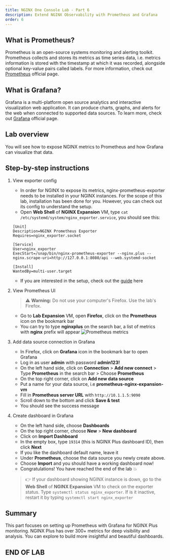 ```yaml
---
title: NGINX One Console Lab - Part 6
description: Extend NGINX Observability with Prometheus and Grafana
order: 6
---
```


## What is Prometheus? 

Prometheus is an open-source systems monitoring and alerting toolkit. 
Prometheus collects and stores its metrics as time series data, i.e. metrics information is stored with the timestamp at which it was recorded, alongside optional key-value pairs called labels.
For more information, check out [Prometheus](https://prometheus.io/docs/introduction/overview/) official page.

## What is Grafana?

Grafana is a multi-platform open source analytics and interactive visualization web application. 
It can produce charts, graphs, and alerts for the web when connected to supported data sources.
To learn more, check out [Grafana](https://grafana.com/tutorials/) official page.

## Lab overview

You will see how to expose NGINX metrics to Prometheus and how Grafana can visualize that data.

## Step-by-step instructions
 
1. View exporter config
    - In order for NGINX to expose its metrics, nginx-prometheus-exporter needs to be installed in your NGINX instances. 
    For the scope of this lab, installation has been done for you. However, you can check out its config to understand the setup.
    - Open **Web Shell** of **NGINX Expansion** VM, type `cat /etc/systemd/system/nginx_exporter.service`, you should see this:
    ```
    [Unit]
    Description=NGINX Prometheus Exporter
    Requires=nginx_exporter.socket

    [Service]
    User=nginx_exporter
    ExecStart=/snap/bin/nginx-prometheus-exporter --nginx.plus --nginx.scrape-uri=http://127.0.0.1:8080/api --web.systemd-socket

    [Install]
    WantedBy=multi-user.target
    ```
    - If you are interested in the setup, check out the [guide](https://github.com/nginx/nginx-prometheus-exporter/blob/main/README.md) here

1. View Prometheus UI 
    > :warning: **Warning:** Do not use your computer's Firefox. Use the lab's Firefox.
    - Go to **Lab Expansion** VM, open **Firefox**, click on the **Prometheus** icon on the bookmark bar
    - You can try to type **nginxplus** on the search bar, a list of metrics with **nginx** prefix will appear
    ![Prometheus metrics](media/part6-01.png)

1. Add data source connection in Grafana
    - In Firefox, click on **Grafana** icon in the bookmark bar to open Grafana
    - Log in as user **admin** with password **admin123!**
    - On the left hand side, click on **Connection** > **Add new connect** > Type **Prometheus** in the search bar > Choose **Prometheus**
    - On the top right corner, click on **Add new data source**
    - Put a name for your data source, i.e **prometheus-nginx-expansion-vm**
    - Fill in **Prometheus server URL** with `http://10.1.1.5:9090`
    - Scroll down to the bottom and click **Save & test**
    - You should see the success message

1. Create dashboard in Grafana
    - On the left hand side, choose **Dashboards**
    - On the top right corner, choose **New** > **New dashboard**
    - Click on **Import Dashboard**
    - In the empty box, type `19314` (this is NGINX Plus dashboard ID), then click **Next**
    - If you like the dashboard default name, leave it
    - Under **Prometheus**, choose the data source you newly create above.
    - Choose **Import** and you should have a working dashboard now!
    - Congratulations! You have reached the end of the lab :boom:
    > :point_right: If your dashboard showing NGINX instance is down, go to the **Web Shell** of **NGINX Expansion** VM to check on the exporter status. 
    Type `systemctl status nginx_exporter`.
    If is it inactive, restart it by typing `systemctl start nginx_exporter`

## Summary

This part focuses on setting up Prometheus with Grafana for NGINX Plus monitoring. 
NGINX Plus has over 300+ metrics for deep visibility and analysis. 
You can explore to build more insightful and beautiful dashboards.

## END OF LAB
